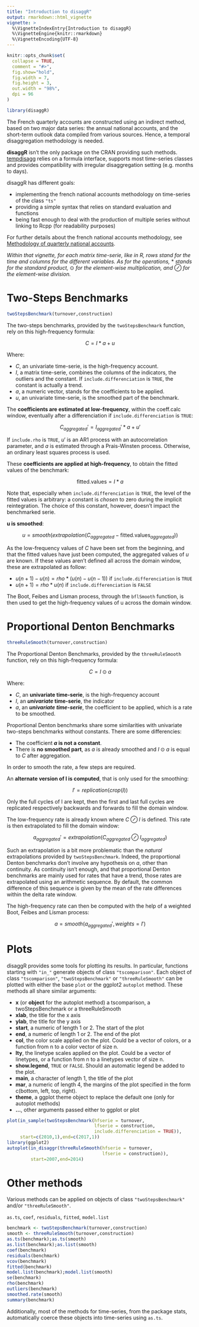 ```yaml
---
title: "Introduction to disaggR"
output: rmarkdown::html_vignette
vignette: >
  %\VignetteIndexEntry{Introduction to disaggR}
  %\VignetteEngine{knitr::rmarkdown}
  %\VignetteEncoding{UTF-8}
---
```


```r
knitr::opts_chunk$set(
  collapse = TRUE,
  comment = "#>",
  fig.show="hold",
  fig.width = 7,
  fig.height = 3,
  out.width = "98%",
  dpi = 96
)
```

```r
library(disaggR)
```

The  French quarterly  accounts  are  constructed  using  an  indirect  method,  based  on  two  major  data  series:  the annual national accounts, and the short-term outlook data compiled from various sources. Hence, a temporal disaggregation methodology is needed.

**disaggR** isn't the only package on the CRAN providing such methods. [tempdisagg](https://cran.r-project.org/package=tempdisagg) relies on a formula interface, supports most time-series classes and provides compatibility with irregular disaggregation setting (e.g. months to days).

disaggR has different goals:

* implementing the french national accounts methodology on time-series of the class `"ts"`
* providing a simple syntax that relies on standard evaluation and functions
* being fast enough to deal with the production of multiple series without linking to Rcpp (for readability purposes)

For further details about the french national accounts methodology, see [Methodology of quarterly national accounts](https://www.insee.fr/en/information/2579410).

*Within that vignette, for each matrix time-serie, like in R, rows stand for the time and columns for the different variables. As for the operations,* $*$ *stands for the standard product,* $\odot$ *for the element-wise multiplication, and* $\oslash$ *for the element-wise division.*

# Two-Steps Benchmarks

```r
twoStepsBenchmark(turnover,construction)
```

The two-steps benchmarks, provided by the `twoStepsBenchmark` function, rely on this high-frequency formula:

$$
C =  I * a + u
$$

Where:

* $C$, an univariate time-serie, is the high-frequency account.
* $I$, a matrix time-serie, combines the columns of the indicators, the outliers and the constant. If `include.differenciation` is `TRUE`, the constant is actually a trend.
* $a$, a numeric vector, stands for the coefficients to be applied.
* $u$, an univariate time-serie, is the smoothed part of the benchmark.

The **coefficients are estimated at low-frequency**, within the coeff.calc window, eventually after a differenciation if `include.differenciation` is `TRUE`:

$$
C_{aggregated}' =  I_{aggregated}' * a + u'
$$

If `include.rho` is `TRUE`, $u'$ is an AR1 process with an autocorrelation parameter, and $a$ is estimated through a Prais-Winsten process. Otherwise, an ordinary least squares process is used.

These **coefficients are applied at high-frequency**, to obtain the fitted values of the benchmark:

$$
\text{fitted.values} = I * a
$$

Note that, especially when `include.differenciation` is `TRUE`, the level of the fitted values is arbitrary: a constant is *chosen* to zero during the implicit reintegration. The choice of this constant, however, doesn't impact the benchmarked serie.

**u is smoothed**:

$$
u = smooth(extrapolation(C_{aggregated} - \text{fitted.values}_{aggregated}))
$$

As the low-frequency values of $C$ have been set from the beginning, and that the fitted values have just been computed, the aggregated values of $u$ are known.
If these values aren't defined all across the domain window, these are extrapolated as follow:

* $u(n+1)-u(n) = rho*(u(n)-u(n-1))$ if `include.differenciation` is `TRUE`
* $u(n+1) = rho * u(n)$ if `include.differenciation` is `FALSE`

The Boot, Feibes and Lisman process, through the `bflSmooth` function, is then used to get the high-frequency values of u across the domain window.

# Proportional Denton Benchmarks

```r
threeRuleSmooth(turnover,construction)
```

The Proportional Denton Benchmarks, provided by the `threeRuleSmooth` function, rely on this high-frequency formula:

$$
C =  I \odot a
$$

Where:

* $C$, an **univariate time-serie**, is the high-frequency account
* $I$, an **_univariate_ time-serie**, the indicator
* $a$, an **_univariate time-serie_**, the coefficient to be applied, which is a rate to be smoothed.

Proportional Denton benchmarks share some similarities with univariate two-steps benchmarks without constants. There are some differencies:

* The coefficient **$a$ is not a constant**.
* There is **no smoothed part**, as $a$ is already smoothed and $I \odot a$ is equal to $C$ after aggregation.

In order to smooth the rate, a few steps are required.

An **alternate version of I is computed**, that is only used for the smoothing:

$$
I' = replication(crop(I))
$$

Only the full cycles of I are kept, then the first and last full cycles are replicated respectively backwards and forwards to fill the domain window.

The low-frequency rate is already known where $C \oslash I$ is defined. This rate is then extrapolated to fill the domain window:

$$
a_{aggregated}' = extrapolation(C_{aggregated} \oslash I_{aggregated})
$$

Such an extrapolation is a bit more problematic than the *natural* extrapolations provided by `twoStepsBenchmark`. Indeed, the proportional Denton benchmarks don't involve any hypothesis on $a$, other than continuity. As continuity isn't enough, and that proportional Denton benchmarks are mainly used for rates that have a trend, those rates are extrapolated using an arithmetic sequence. By default, the common difference of this sequence is given by the mean of the rate differences within the delta rate window.

The high-frequency rate can then be computed with the help of a weighted Boot, Feibes and Lisman process:

$$
a = smooth(a_{aggregated}',weights=I')
$$

# Plots

disaggR provides some tools for plotting its results. In particular, functions starting with `"in_"` generate objects of class `"tscomparison"`. Each object of class `"tscomparison"`, `"twoStepsBenchmark"` or `"threeRuleSmooth"` can be plotted with either the base `plot` or the ggplot2 `autoplot` method. These methods all share similar arguments:

* **x** (or **object** for the autoplot method) a tscomparison, a twoStepsBenchmark or a threeRuleSmooth
* **xlab**, the title for the x axis
* **ylab**, the title for the y axis
* **start**, a numeric of length 1 or 2. The start of the plot
* **end**, a numeric of length 1 or 2. The end of the plot
* **col**, the color scale applied on the plot. Could be a vector of colors, or a function from n to a color vector of size n.
* **lty**, the linetype scales applied on the plot. Could be a vector of linetypes, or a function from n to a linetypes vector of size n.
* **show.legend**, `TRUE` or `FALSE`. Should an automatic legend be added to the plot.
* **main**, a character of length 1, the title of the plot
* **mar**, a numeric of length 4, the margins of the plot specified in the form c(bottom, left, top, right).
* **theme**, a ggplot theme object to replace the default one (only for autoplot methods)
* **...**, other arguments passed either to ggplot or plot

```r
plot(in_sample(twoStepsBenchmark(hfserie = turnover,
                                 lfserie = construction,
                                 include.differenciation = TRUE)),
     start=c(2010,1),end=c(2017,1))
library(ggplot2)
autoplot(in_disaggr(threeRuleSmooth(hfserie = turnover,
                                    lfserie = construction)),
         start=2007,end=2014)
```

# Other methods

Various methods can be applied on objects of class `"twoStepsBenchmark"` and/or `"threeRuleSmooth"`.

`as.ts`, `coef`, `residuals`, `fitted`, `model.list`
```r
benchmark <- twoStepsBenchmark(turnover,construction)
smooth <- threeRuleSmooth(turnover,construction)
as.ts(benchmark);as.ts(smooth)
as.list(benchmark);as.list(smooth)
coef(benchmark)
residuals(benchmark)
vcov(benchmark)
fitted(benchmark)
model.list(benchmark);model.list(smooth)
se(benchmark)
rho(benchmark)
outliers(benchmark)
smoothed.rate(smooth)
summary(benchmark)
```

Additionally, most of the methods for time-series, from the package stats, automatically coerce these objects into time-series using `as.ts`.
